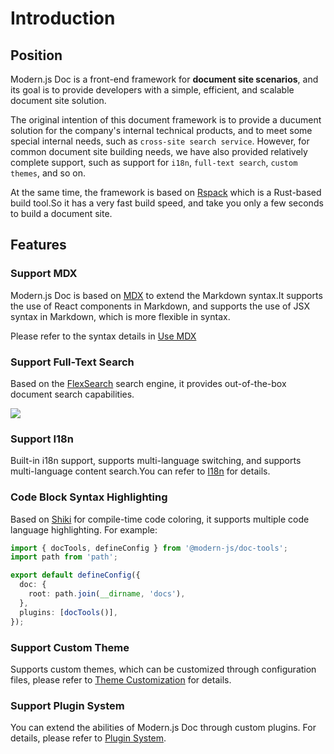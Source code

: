 # Introduction

## Position

Modern.js Doc is a front-end framework for **document site scenarios**, and its goal is to provide developers with a simple, efficient, and scalable document site solution.

The original intention of this document framework is to provide a ducument solution for the company's internal technical products, and to meet some special internal needs, such as `cross-site search service`. However, for common document site building needs, we have also provided relatively complete support, such as support for `i18n`, `full-text search`, `custom themes`, and so on.

At the same time, the framework is based on [Rspack](https://rspack.dev) which is a Rust-based build tool.So it has a very fast build speed, and take you only a few seconds to build a document site.

## Features

### Support MDX

Modern.js Doc is based on [MDX](https://mdxjs.com/) to extend the Markdown syntax.It supports the use of React components in Markdown, and supports the use of JSX syntax in Markdown, which is more flexible in syntax.

Please refer to the syntax details in [Use MDX](/guide/basic/use-mdx)

### Support Full-Text Search

Based on the [FlexSearch](https://github.com/nextapps-de/flexsearch) search engine, it provides out-of-the-box document search capabilities.

<img src="https://lf3-static.bytednsdoc.com/obj/eden-cn/uhbfnupenuhf/edenx-doc/Xnip2023-02-16_21-17-46.jpg" />

### Support I18n

Built-in i18n support, supports multi-language switching, and supports multi-language content search.You can refer to [I18n](/guide/default-theme/i18n) for details.

### Code Block Syntax Highlighting

Based on [Shiki](https://github.com/shikijs/shiki) for compile-time code coloring, it supports multiple code language highlighting. For example:

```ts title="modern.config.ts"
import { docTools, defineConfig } from '@modern-js/doc-tools';
import path from 'path';

export default defineConfig({
  doc: {
    root: path.join(__dirname, 'docs'),
  },
  plugins: [docTools()],
});
```

### Support Custom Theme

Supports custom themes, which can be customized through configuration files, please refer to [Theme Customization](/guide/advanced/custom-theme) for details.

### Support Plugin System

You can extend the abilities of Modern.js Doc through custom plugins. For details, please refer to [Plugin System](/plugin/system/introduction).
